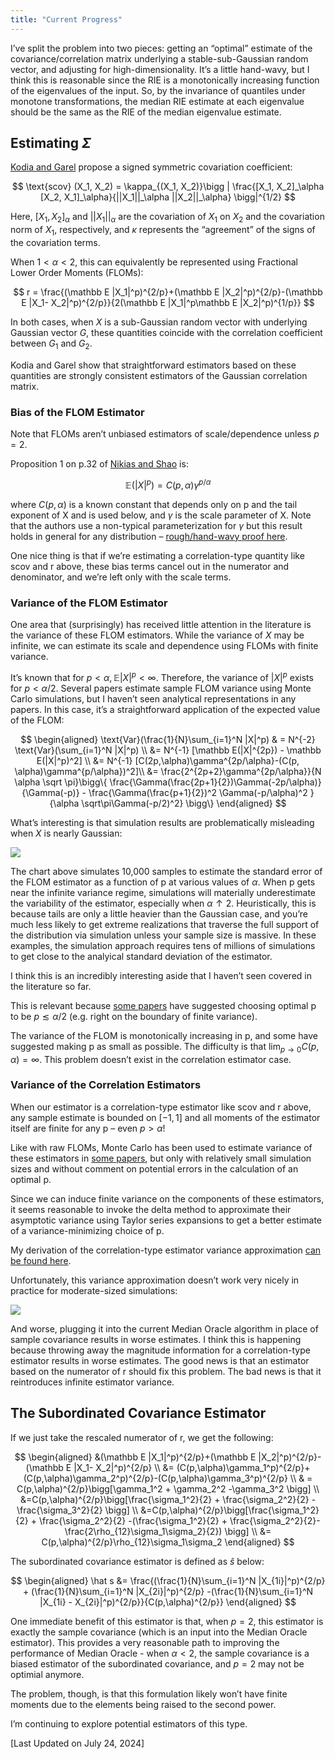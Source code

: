 ```yaml
---
title: "Current Progress"
---
```


I've split the problem into two pieces: getting an "optimal" estimate of the covariance/correlation matrix underlying a stable-sub-Gaussian random vector, and adjusting for high-dimensionality. It's a little hand-wavy, but I think this is reasonable since the RIE is a monotonically increasing function of the eigenvalues of the input. So, by the invariance of quantiles under monotone transformations, the median RIE estimate at each eigenvalue should be the same as the RIE of the median eigenvalue estimate. 

## Estimating $\Sigma$

[Kodia and Garel](https://hal.science/hal-00951885) propose a signed symmetric covariation coefficient:

$$
\text{scov} (X_1, X_2) = \kappa_{(X_1, X_2)}\bigg | \frac{[X_1, X_2]_\alpha [X_2, X_1]_\alpha}{||X_1||_\alpha ||X_2||_\alpha} \bigg|^{1/2}
$$

Here, $[X_1, X_2]_\alpha$ and $||X_1||_\alpha$ are the covariation of $X_1$ on $X_2$ and the covariation norm of $X_1$, respectively, and $\kappa$ represents the "agreement" of the signs of the covariation terms.

When $1 < \alpha < 2$, this can equivalently be represented using Fractional Lower Order Moments (FLOMs):

$$
r = \frac{(\mathbb E |X_1|^p)^{2/p}+(\mathbb E |X_2|^p)^{2/p}-(\mathbb E |X_1- X_2|^p)^{2/p}}{2(\mathbb E |X_1|^p\mathbb E |X_2|^p)^{1/p}}
$$

In both cases, when $X$ is a sub-Gaussian random vector with underlying Gaussian vector $G$, these quantities coincide with the correlation coefficient between $G_1$ and $G_2$.

Kodia and Garel show that straightforward estimators based on these quantities are strongly consistent estimators of the Gaussian correlation matrix. 

### Bias of the FLOM Estimator

Note that FLOMs aren't unbiased estimators of scale/dependence unless $p=2$.

Proposition 1 on p.32 of [Nikias and Shao](https://catalyst.library.jhu.edu/permalink/01JHU_INST/t3c16/alma991014131159707861) is:

$$
\mathbb E(|X|^p) = C(p,\alpha)\gamma^{p/\alpha}
$$

where $C(p,\alpha)$ is a known constant that depends only on p and the tail exponent of X and is used below, and $\gamma$ is the scale parameter of X. Note that the authors use a non-typical parameterization for $\gamma$ but this result holds in general for any distribution -- [rough/hand-wavy proof here](open_questions.qmd).

One nice thing is that if we're estimating a correlation-type quantity like scov and r above, these bias terms cancel out in the numerator and denominator, and we're left only with the scale terms.

### Variance of the FLOM Estimator

One area that (surprisingly) has received little attention in the literature is the variance of these FLOM estimators. While the variance of $X$ may be infinite, we can estimate its scale and dependence using FLOMs with finite variance. 

It's known that for $p<\alpha, \mathbb E |X|^p < \infty$. Therefore, the variance of $|X|^p$ exists for $p<\alpha/2$. Several papers estimate sample FLOM variance using Monte Carlo simulations, but I haven't seen analytical representations in any papers. In this case, it's a  straightforward application of the expected value of the FLOM:

$$
\begin{aligned}
\text{Var}(\frac{1}{N}\sum_{i=1}^N |X|^p) & = N^{-2} \text{Var}(\sum_{i=1}^N |X|^p) \\
&= N^{-1} [\mathbb E(|X|^{2p}) - \mathbb E(|X|^p)^2] \\
&= N^{-1} [C(2p,\alpha)\gamma^{2p/\alpha}-(C(p, \alpha)\gamma^{p/\alpha})^2]\\
 &= \frac{2^{2p+2}\gamma^{2p/\alpha}}{N \alpha \sqrt \pi}\bigg\{ \frac{\Gamma(\frac{2p+1}{2})\Gamma(-2p/\alpha)}{\Gamma(-p)} - \frac{\Gamma(\frac{p+1}{2})^2 \Gamma(-p/\alpha)^2 }{\alpha \sqrt\pi\Gamma(-p/2)^2} \bigg\}
\end{aligned}
$$

What's interesting is that simulation results are problematically misleading when $X$ is nearly Gaussian:

![](images/FLOM_simulated_vs_analytical_sd.png)

The chart above simulates 10,000 samples to estimate the standard error of the FLOM estimator as a function of p at various values of $\alpha$. When p gets near the infinite variance regime, simulations will materially underestimate the variability of the estimator, especially when $\alpha \uparrow 2$. Heuristically, this is because tails are only a little heavier than the Gaussian case, and you're much less likely to get extreme realizations that traverse the full support of the distribution via simulation unless your sample size is massive. In these examples, the simulation approach requires tens of millions of simulations to get close to the analyical standard deviation of the estimator. 

I think this is an incredibly interesting aside that I haven't seen covered in the literature so far.

This is relevant because [some papers](https://ieeexplore.ieee.org/document/8579596) have suggested choosing optimal p to be $p \lesssim \alpha/2$ (e.g. right on the boundary of finite variance).

The variance of the FLOM is monotonically increasing in p, and some have suggested making p as small as possible. The difficulty is that $\lim_{p \rightarrow 0} C(p, \alpha) = \infty$. This problem doesn't exist in the correlation estimator case.

### Variance of the Correlation Estimators

When our estimator is a correlation-type estimator like scov and r above, any sample estimate is bounded on $[-1,1]$ and all moments of the estimator itself are finite for any p -- even $p>\alpha$!

Like with raw FLOMs, Monte Carlo has been used to estimate variance of these estimators in [some papers](https://ieeexplore.ieee.org/document/1673451), but only with relatively small simulation sizes and without comment on potential errors in the calculation of an optimal p.

Since we can induce finite variance on the components of these estimators, it seems reasonable to invoke the delta method to approximate their asymptotic variance using Taylor series expansions to get a better estimate of a variance-minimizing choice of p.

My derivation of the correlation-type estimator variance approximation [can be found here](corr_variance_derivation.qmd).

Unfortunately, this variance approximation doesn't work very nicely in practice for moderate-sized simulations:

![](images/corr_simulated_vs_analytical_sd.png)

And worse, plugging it into the current Median Oracle algorithm in place of sample covariance results in worse estimates. I think this is happening because throwing away the magnitude information for a correlation-type estimator results in worse estimates. The good news is that an estimator based on the numerator of r should fix this problem. The bad news is that it reintroduces infinite estimator variance.

## The Subordinated Covariance Estimator

If we just take the rescaled numerator of r, we get the following:

$$
\begin{aligned}
&(\mathbb E |X_1|^p)^{2/p}+(\mathbb E |X_2|^p)^{2/p}-(\mathbb E |X_1- X_2|^p)^{2/p} \\
&= (C(p,\alpha)\gamma_1^p)^{2/p}+(C(p,\alpha)\gamma_2^p)^{2/p}-(C(p,\alpha)\gamma_3^p)^{2/p}
 \\
& = C(p,\alpha)^{2/p}\bigg[\gamma_1^2 + \gamma_2^2 -\gamma_3^2 \bigg] \\
&=C(p,\alpha)^{2/p}\bigg[\frac{\sigma_1^2}{2} + \frac{\sigma_2^2}{2} -\frac{\sigma_3^2}{2}  \bigg] \\
&=C(p,\alpha)^{2/p}\bigg[\frac{\sigma_1^2}{2} + \frac{\sigma_2^2}{2} -(\frac{\sigma_1^2}{2} + \frac{\sigma_2^2}{2}-\frac{2\rho_{12}\sigma_1\sigma_2}{2}) \bigg] \\
&= C(p,\alpha)^{2/p}\rho_{12}\sigma_1\sigma_2
\end{aligned}
$$

The subordinated covariance estimator is defined as $\hat s$ below:

$$
\begin{aligned}
\hat s &= \frac{(\frac{1}{N}\sum_{i=1}^N |X_{1i}|^p)^{2/p} + (\frac{1}{N}\sum_{i=1}^N |X_{2i}|^p)^{2/p} -(\frac{1}{N}\sum_{i=1}^N |X_{1i} - X_{2i}|^p)^{2/p}}{C(p,\alpha)^{2/p}}
\end{aligned}
$$

One immediate benefit of this estimator is that, when $p=2$, this estimator is exactly the sample covariance (which is an input into the Median Oracle estimator). This provides a very reasonable path to improving the performance of Median Oracle - when $\alpha<2$, the sample covariance is a biased estimator of the subordinated covariance, and $p=2$ may not be optimial anymore.  

The problem, though, is that this formulation likely won't have finite moments due to the elements being raised to the second power.

I'm continuing to explore potential estimators of this type.


[Last Updated on July 24, 2024]